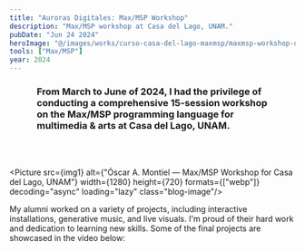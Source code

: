 ```yaml
---
title: "Auroras Digitales: Max/MSP Workshop"
description: "Max/MSP workshop at Casa del Lago, UNAM."
pubDate: "Jun 24 2024"
heroImage: "@/images/works/curso-casa-del-lago-maxmsp/maxmsp-workshop-unam.jpg"
tools: ["Max/MSP"]
year: 2024
---
```




<h3 style="padding: 0 3rem 3rem 3rem;">From March to June of 2024, I had the privilege of conducting a comprehensive 15-session workshop on the Max/MSP programming language for multimedia & arts at Casa del Lago, UNAM.</h3>

<Picture src={img1} 
  alt={"Óscar A. Montiel — Max/MSP Workshop for Casa del Lago, UNAM"}
  width={1280}
  height={720}
  formats={["webp"]}
  decoding="async"
  loading="lazy"
  class="blog-image"/>

My alumni worked on a variety of projects, including interactive installations, generative music, and live visuals. I'm proud of their hard work and dedication to learning new skills. Some of the final projects are showcased in the video below:

<YouTube id="https://www.youtube.com/watch?v=2bHCVbXFqwE" />

